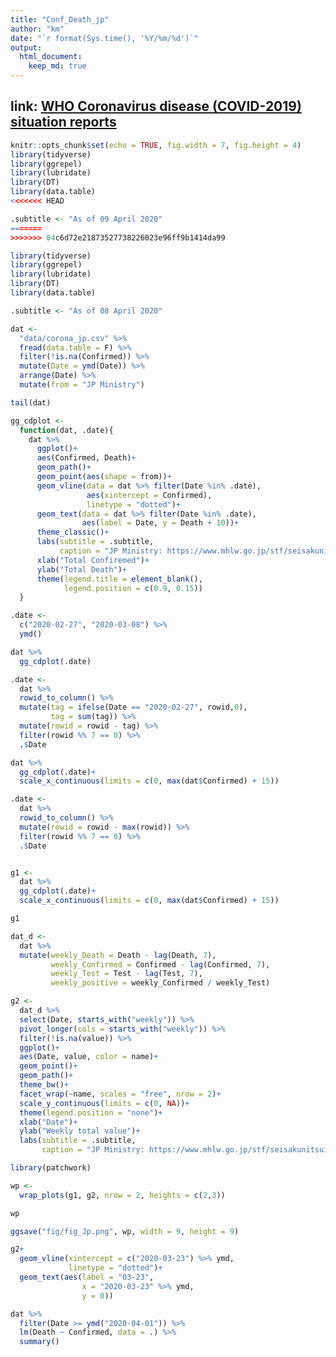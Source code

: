 ```yaml
---
title: "Conf_Death_jp"
author: "km"
date: "`r format(Sys.time(), '%Y/%m/%d')`"
output: 
  html_document:
    keep_md: true
---
```


## link: [WHO Coronavirus disease (COVID-2019) situation reports](https://www.who.int/emergencies/diseases/novel-coronavirus-2019/situation-reports/)


```r
knitr::opts_chunk$set(echo = TRUE, fig.width = 7, fig.height = 4)
library(tidyverse)
library(ggrepel)
library(lubridate)
library(DT)
library(data.table)
<<<<<<< HEAD

.subtitle <- "As of 09 April 2020"
=======
>>>>>>> 04c6d72e21873527738226023e96ff9b1414da99
```

```r
library(tidyverse)
library(ggrepel)
library(lubridate)
library(DT)
library(data.table)
```

```r
.subtitle <- "As of 08 April 2020"
```

```r
dat <- 
  "data/corona_jp.csv" %>% 
  fread(data.table = F) %>% 
  filter(!is.na(Confirmed)) %>% 
  mutate(Date = ymd(Date)) %>%
  arrange(Date) %>% 
  mutate(from = "JP Ministry")
```

```r
tail(dat)
```

```r
gg_cdplot <- 
  function(dat, .date){
    dat %>% 
      ggplot()+
      aes(Confirmed, Death)+
      geom_path()+
      geom_point(aes(shape = from))+
      geom_vline(data = dat %>% filter(Date %in% .date),
                 aes(xintercept = Confirmed), 
                 linetype = "dotted")+ 
      geom_text(data = dat %>% filter(Date %in% .date),
                aes(label = Date, y = Death + 10))+
      theme_classic()+
      labs(subtitle = .subtitle,
           caption = "JP Ministry: https://www.mhlw.go.jp/stf/seisakunitsuite/bunya/0000121431_00086.html")+
      xlab("Total Confiremed")+
      ylab("Total Death")+
      theme(legend.title = element_blank(),
            legend.position = c(0.9, 0.15))
  }
```


```r
.date <-
  c("2020-02-27", "2020-03-08") %>% 
  ymd()

dat %>% 
  gg_cdplot(.date)

.date <- 
  dat %>% 
  rowid_to_column() %>% 
  mutate(tag = ifelse(Date == "2020-02-27", rowid,0),
         tag = sum(tag)) %>% 
  mutate(rowid = rowid - tag) %>% 
  filter(rowid %% 7 == 0) %>% 
  .$Date

dat %>% 
  gg_cdplot(.date)+
  scale_x_continuous(limits = c(0, max(dat$Confirmed) + 15))
```

```r
.date <-
  dat %>% 
  rowid_to_column() %>% 
  mutate(rowid = rowid - max(rowid)) %>% 
  filter(rowid %% 7 == 0) %>% 
  .$Date


g1 <-
  dat %>% 
  gg_cdplot(.date)+
  scale_x_continuous(limits = c(0, max(dat$Confirmed) + 15))

g1
```

```r
dat_d <-
  dat %>% 
  mutate(weekly_Death = Death - lag(Death, 7),
         weekly_Confirmed = Confirmed - lag(Confirmed, 7),
         weekly_Test = Test - lag(Test, 7),
         weekly_positive = weekly_Confirmed / weekly_Test)

g2 <-
  dat_d %>%
  select(Date, starts_with("weekly")) %>% 
  pivot_longer(cols = starts_with("weekly")) %>%
  filter(!is.na(value)) %>% 
  ggplot()+
  aes(Date, value, color = name)+
  geom_point()+
  geom_path()+
  theme_bw()+
  facet_wrap(~name, scales = "free", nrow = 2)+
  scale_y_continuous(limits = c(0, NA))+
  theme(legend.position = "none")+
  xlab("Date")+
  ylab("Weekly total value")+
  labs(subtitle = .subtitle,
       caption = "JP Ministry: https://www.mhlw.go.jp/stf/seisakunitsuite/bunya/0000121431_00086.html")
```

```r

library(patchwork)

wp <- 
  wrap_plots(g1, g2, nrow = 2, heights = c(2,3))

wp

ggsave("fig/fig_Jp.png", wp, width = 9, height = 9)
```

```r
g2+
  geom_vline(xintercept = c("2020-03-23") %>% ymd,
             linetype = "dotted")+
  geom_text(aes(label = "03-23",
                x = "2020-03-23" %>% ymd,
                y = 0))
```


```r
dat %>% 
  filter(Date >= ymd("2020-04-01")) %>% 
  lm(Death ~ Confirmed, data = .) %>% 
  summary()
```


